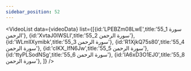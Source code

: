 ```yaml
---
sidebar_position: 52
---
```


<VideoList data={videoData} list={[{id:'LPEBZm08LwE',title:'55_1 سورة الرحمن'},
{id:'XvtaJ0lWSLI',title:'55_2 سورة الرحمن'},
{id:'WLmlIXymibk',title:'55_3 سورة الرحمن'},
{id:'R1XjkQ75s80',title:'55_4 سورة الرحمن'},
{id:'cIKX_IfN6Jw',title:'55_5 سورة الرحمن'},
{id:'ttyPLSodNSg',title:'55_6 سورة الرحمن'},
{id:'IA6xD3O1EJ0',title:'55_8 سورة الرحمن'},
]}
/>
